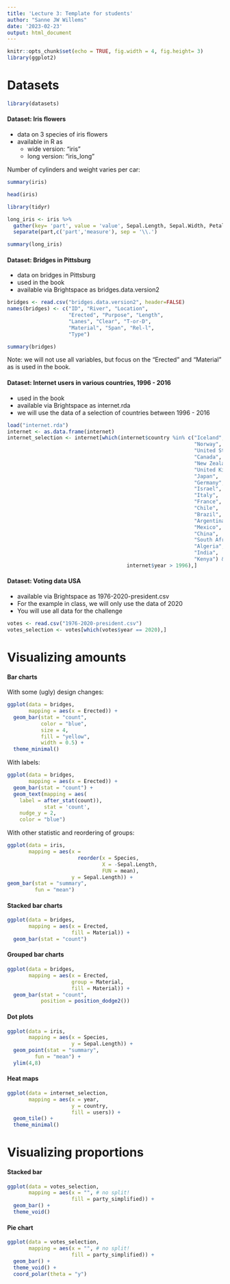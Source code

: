 ```yaml
---
title: 'Lecture 3: Template for students'
author: "Sanne JW Willems"
date: '2023-02-23'
output: html_document
---
```


```r
knitr::opts_chunk$set(echo = TRUE, fig.width = 4, fig.height= 3)
library(ggplot2)
```

# Datasets

```r
library(datasets)
```


#### Dataset: Iris flowers

- data on 3 species of iris flowers
- available in R as 
  - wide version: "iris"
  - long version: "iris_long"


Number of cylinders and weight varies per car:
```r
summary(iris)
```

```r
head(iris)
```

```r
library(tidyr)

long_iris <- iris %>% 
  gather(key= 'part', value = 'value', Sepal.Length, Sepal.Width, Petal.Length, Petal.Width) %>%
  separate(part,c('part','measure'), sep = '\\.')

summary(long_iris)
```


#### Dataset: Bridges in Pittsburg

- data on bridges in Pittsburg
- used in the book
- available via Brightspace as bridges.data.version2


```r
bridges <- read.csv("bridges.data.version2", header=FALSE)
names(bridges) <- c("ID", "River", "Location",
                    "Erected", "Purpose", "Length",
                    "Lanes", "Clear", "T-or-D", 
                    "Material", "Span", "Rel-l",
                    "Type")
```

```r
summary(bridges)
```

Note: we will not use all variables, but focus on the "Erected" and "Material" as is used in the book.

#### Dataset: Internet users in various countries, 1996 - 2016

- used in the book
- available via Brightspace as internet.rda
- we will use the data of a selection of countries between 1996 - 2016

```r
load("internet.rda")
internet <- as.data.frame(internet)
internet_selection <- internet[which(internet$country %in% c("Iceland",
                                                             "Norway",
                                                             "United States",
                                                             "Canada",
                                                             "New Zealand",
                                                             "United Kingdom",
                                                             "Japan",
                                                             "Germany",
                                                             "Israel",
                                                             "Italy",
                                                             "France",
                                                             "Chile",
                                                             "Brazil",
                                                             "Argentina",
                                                             "Mexico",
                                                             "China",
                                                             "South Africa",
                                                             "Algeria",
                                                             "India",
                                                             "Kenya") & 
                                       internet$year > 1996),]
```

#### Dataset: Voting data USA


- available via Brightspace as 1976-2020-president.csv
- For the example in class, we will only use the data of 2020
- You will use all data for the challenge


```r
votes <- read.csv("1976-2020-president.csv")
votes_selection <- votes[which(votes$year == 2020),]
```

# Visualizing amounts

#### Bar charts

With some (ugly) design changes: 

```r
ggplot(data = bridges, 
       mapping = aes(x = Erected)) +
  geom_bar(stat = "count",
           color = "blue",
           size = 4,
           fill = "yellow",
           width = 0.5) + 
  theme_minimal()
```

With labels: 

```r
ggplot(data = bridges, 
       mapping = aes(x = Erected)) +
  geom_bar(stat = "count") + 
  geom_text(mapping = aes(
    label = after_stat(count)),
            stat = 'count',
    nudge_y = 2,
    color = "blue") 
```

With other statistic and reordering of groups: 

```r
ggplot(data = iris,
       mapping = aes(x = 
                       reorder(x = Species,
                               X = -Sepal.Length, 
                               FUN = mean), 
                     y = Sepal.Length)) + 
geom_bar(stat = "summary",
         fun = "mean") 
```



#### Stacked bar charts

```r
ggplot(data = bridges, 
       mapping = aes(x = Erected,
                     fill = Material)) +
  geom_bar(stat = "count")
```

#### Grouped bar charts

```r
ggplot(data = bridges, 
       mapping = aes(x = Erected,
                     group = Material,
                     fill = Material)) +
  geom_bar(stat = "count",
           position = position_dodge2())
```


#### Dot plots

```r
ggplot(data = iris,
       mapping = aes(x = Species, 
                     y = Sepal.Length)) + 
  geom_point(stat = "summary",
         fun = "mean") + 
  ylim(4,8)
```


#### Heat maps

```r
ggplot(data = internet_selection,
       mapping = aes(x = year, 
                     y = country,
                     fill = users)) + 
  geom_tile() + 
  theme_minimal()

```


# Visualizing proportions

#### Stacked bar

```r
ggplot(data = votes_selection,
       mapping = aes(x = "", # no split!
                     fill = party_simplified)) +
  geom_bar() + 
  theme_void()
```


#### Pie chart

```r
ggplot(data = votes_selection,
       mapping = aes(x = "", # no split!
                     fill = party_simplified)) +
  geom_bar() + 
  theme_void() +
  coord_polar(theta = "y") 
```


